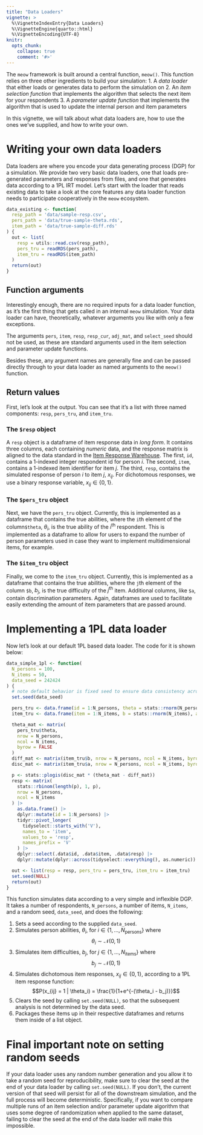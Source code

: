 ```yaml
---
title: "Data Loaders"
vignette: >
  %\VignetteIndexEntry{Data Loaders}
  %\VignetteEngine{quarto::html}
  %\VignetteEncoding{UTF-8}
knitr:
  opts_chunk:
    collapse: true
    comment: '#>'
---
```


The `meow` framework is built around a central function, `meow()`. This function relies on three other ingredients to build your simulation:
1. A _data loader_ that either loads or generates data to perform the simulation on
2. An _item selection function_ that implements the algorithm that selects the next item for your respondents
3. A _parameter update function_ that implements the algorithm that is used to update the internal person and item parameters

In this vignette, we will talk about what data loaders are, how to use the ones we've supplied, and how to write your own.

# Writing your own data loaders

Data loaders are where you encode your data generating process (DGP) for a simulation. We provide two very basic data loaders, one that loads pre-generated parameters and responses from files, and one that generates data according to a 1PL IRT model. Let's start with the loader that reads existing data to take a look at the core features any data loader function needs to participate cooperatively in the `meow` ecosystem.

```r
data_existing <- function(
  resp_path = 'data/sample-resp.csv',
  pers_path = 'data/true-sample-theta.rds',
  item_path = 'data/true-sample-diff.rds'
) {
  out <- list(
    resp = utils::read.csv(resp_path),
    pers_tru = readRDS(pers_path),
    item_tru = readRDS(item_path)
  )
  return(out)
}
```

## Function arguments

Interestingly enough, there are no required inputs for a data loader function, as it's the first thing that gets called in an internal `meow` simulation. Your data loader can have, theoretically, whatever arguments you like with only a few exceptions.

The arguments `pers`, `item`, `resp`, `resp_cur`, `adj_mat`, and `select_seed` should not be used, as these are standard arguments used in the item selection and parameter update functions.

Besides these, any argument names are generally fine and can be passed directly through to your data loader as named arguments to the `meow()` function.


## Return values

First, let's look at the output. You can see that it's a list with three named components: `resp`, `pers_tru`, and `item_tru`.

### The `$resp` object

A `resp` object is a dataframe of item response data in _long form_. It contains three columns, each containing _numeric_ data, and the response matrix is aligned to the data standard in the [Item Response Warehouse](https://itemresponsewarehouse.org/). The first, `id`, contains a 1-indexed integer respondent id for person $i$. The second, `item`, contains a 1-indexed item identifier for item $j$. The third, `resp`, contains the simulated response of person $i$ to item $j$, $x_{ij}$. For dichotomous responses, we use a binary response variable, $x_{ij} \in \{0,1\}$.

### The `$pers_tru` object

Next, we have the `pers_tru` object. Currently, this is implemented as a dataframe that contains the true abilities, where the `i`th element of the column`$theta`, $\theta_i$, is the true ability of the $i^\text{th}$ respondent. This is implemented as a dataframe to allow for users to expand the number of person parameters used in case they want to implement multidimensional items, for example. 


### The `$item_tru` object

Finally, we come to the `item_tru` object. Currently, this is implemented as a dataframe that contains the true abilities, where the `j`th element of the column `$b`, $b_j$, is the true difficulty of the $j^\text{th}$ item. Additional columns, like `$a`, contain discrimination parameters. Again, dataframes are used to facilitate easily extending the amount of item parameters that are passed around. 


# Implementing a 1PL data loader

Now let's look at our default 1PL based data loader. The code for it is shown below:

```r
data_simple_1pl <- function(
  N_persons = 100,
  N_items = 50,
  data_seed = 242424
) {
  # note default behavior is fixed seed to ensure data consistency across runs
  set.seed(data_seed)

  pers_tru <- data.frame(id = 1:N_persons, theta = stats::rnorm(N_persons))
  item_tru <- data.frame(item = 1:N_items, b = stats::rnorm(N_items), a = 1)

  theta_mat <- matrix(
    pers_tru$theta,
    nrow = N_persons,
    ncol = N_items,
    byrow = FALSE
  )
  diff_mat <- matrix(item_tru$b, nrow = N_persons, ncol = N_items, byrow = TRUE)
  disc_mat <- matrix(item_tru$a, nrow = N_persons, ncol = N_items, byrow = TRUE)

  p <- stats::plogis(disc_mat * (theta_mat - diff_mat))
  resp <- matrix(
    stats::rbinom(length(p), 1, p),
    nrow = N_persons,
    ncol = N_items
  ) |>
    as.data.frame() |>
    dplyr::mutate(id = 1:N_persons) |>
    tidyr::pivot_longer(
      tidyselect::starts_with('V'),
      names_to = 'item',
      values_to = 'resp',
      names_prefix = 'V'
    ) |>
    dplyr::select(.data$id, .data$item, .data$resp) |>
    dplyr::mutate(dplyr::across(tidyselect::everything(), as.numeric))

  out <- list(resp = resp, pers_tru = pers_tru, item_tru = item_tru)
  set.seed(NULL)
  return(out)
}
```

This function simulates data according to a very simple and inflexible DGP. It takes a number of respondents, `N_persons`, a number of items, `N_items`, and a random seed, `data_seed`, and does the following:

1. Sets a seed according to the supplied `data_seed`.
2. Simulates person abilities, $\theta_i$, for $i \in \{1, ..., N_\text{persons}\}$ where 
$$\theta_i \sim \mathcal{N}(0,1)$$
2. Simulates item difficulties, $b_j$, for $j \in \{1, ..., N_\text{items}\}$ where 
$$b_j \sim \mathcal{N}(0,1)$$
3. Simulates dichotomous item responses, $x_{ij} \in \{0,1\}$, according to a 1PL item response function:
$$P(x_{ij} = 1 | \theta_i) = \frac{1}{1+e^{-(\theta_i - b_j)}}$$
4. Clears the seed by calling `set.seed(NULL)`, so that the subsequent analysis is not determined by the data seed. 
5. Packages these items up in their respective dataframes and returns them inside of a list object.

# Final important note on setting random seeds

If your data loader uses any random number generation and you allow it to take a random seed for reproducibility, make sure to clear the seed at the end of your data loader by calling `set.seed(NULL)`. If you don't, the current version of that seed will persist for all of the downstream simulation, and the full process will become deterministic. Specifically, if you want to compare multiple runs of an item selection and/or parameter update algorithm that uses some degree of randomization when applied to the same dataset, failing to clear the seed at the end of the data loader will make this impossible.